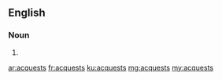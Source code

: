 ==English==

===Noun===
{{head|en|plural}}

# {{plural of|acquest|lang=en|nocat=1}}

[[ar:acquests]]
[[fr:acquests]]
[[ku:acquests]]
[[mg:acquests]]
[[my:acquests]]